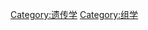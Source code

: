 {{Commons category|Genomics}}
{{Cat main|基因組學}}

{{組學}}

[[Category:遗传学|Category:遗传学]]
[[Category:组学|Category:组学]]